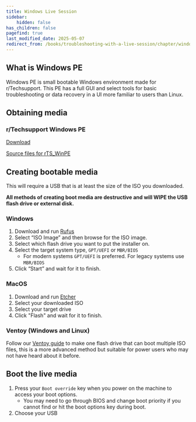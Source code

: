 ```yaml
---
title: Windows Live Session
sidebar:
    hidden: false
has_children: false
pagefind: true
last_modified_date: 2025-05-07
redirect_from: /books/troubleshooting-with-a-live-session/chapter/windows-pe
---
```


## What is Windows PE

Windows PE is small bootable Windows environment made for r/Techsupport. This PE has a full GUI and select tools for basic troubleshooting or data recovery in a UI more familiar to users than Linux.

## Obtaining media
### r/Techsupport Windows PE

[Download](https://github.com/r-Techsupport/rTS_WinPe/releases/latest/download/rTS_WinPE.iso)

[Source files for rTS_WinPE](https://github.com/r-Techsupport/rTS_WinPe)


## Creating bootable media
This will require a USB that is at least the size of the ISO you downloaded.

**All methods of creating boot media are destructive and will WIPE the USB flash drive or external disk.**

### Windows

1. Download and run [Rufus](https://rufus.ie/)
2. Select “ISO Image” and then browse for the ISO image.
3. Select which flash drive you want to put the installer on.
4. Select the target system type, `GPT/UEFI` or `MBR/BIOS` 
	* For modern systems `GPT/UEFI` is preferred. For legacy systems use `MBR/BIOS`
5. Click “Start” and wait for it to finish.

### MacOS

1. Download and run [Etcher](https://www.balena.io/etcher/)
2. Select your downloaded ISO
3. Select your target drive
4. Click "Flash" and wait for it to finish.

### Ventoy (Windows and Linux)

Follow our [Ventoy guide](/guides/ventoy) to make one flash drive that can boot multiple ISO files, this is a more advanced method but suitable for power users who may not have heard about it before.

## Boot the live media
1. Press your `Boot override` key when you power on the machine to access your boot options.
	* You may need to go through BIOS and change boot priority if you cannot find or hit the boot options key during boot.
2. Choose your USB
